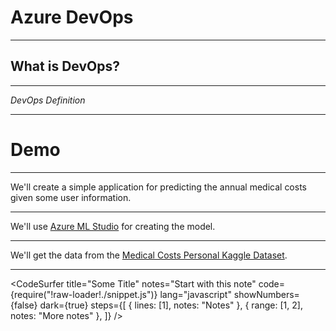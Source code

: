 
# Azure DevOps

---

## What is DevOps?

---

*DevOps Definition*

---

# Demo

---

We'll create a simple application for predicting the annual medical costs given some user information.

---

We'll use [Azure ML Studio](https://studio.azureml.net/) for creating the model.

---

We'll get the data from the [Medical Costs Personal Kaggle Dataset](https://www.kaggle.com/mirichoi0218/insurance).

---

<CodeSurfer
  title="Some Title"
  notes="Start with this note"
  code={require("!raw-loader!./snippet.js")}
  lang="javascript"
  showNumbers={false}
  dark={true}
  steps={[
    { lines: [1], notes: "Notes" },
    { range: [1, 2], notes: "More notes" },
  ]}
/>